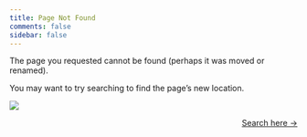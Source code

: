 ```yaml
---
title: Page Not Found
comments: false
sidebar: false
---
```


The page you requested cannot be found (perhaps it was moved or renamed).

You may want to try searching to find the page's new location.


:::{.column-screen}
![](404_birds.jpg){fig-align="center"}
:::

::: {style="text-align: right"}
[Search here →](index.qmd)
:::